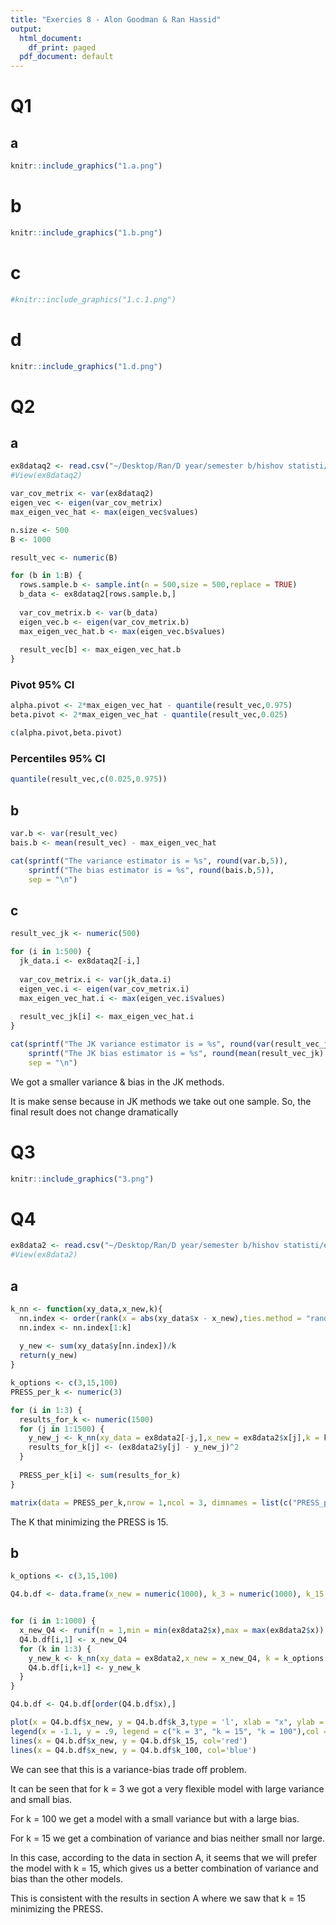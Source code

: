 ```yaml
---
title: "Exercies 8 - Alon Goodman & Ran Hassid"
output:
  html_document:
    df_print: paged
  pdf_document: default
---
```


# Q1 #

## a ##

```r
knitr::include_graphics("1.a.png")
```

# b #

```r
knitr::include_graphics("1.b.png")
```

# c #

```r
#knitr::include_graphics("1.c.1.png")
```

# d #

```r
knitr::include_graphics("1.d.png")
```

# Q2 #

## a ##

```r
ex8dataq2 <- read.csv("~/Desktop/Ran/D year/semester b/hishov statisti/exercies/HW8/ex8data1.csv")
#View(ex8dataq2)
```

```r
var_cov_metrix <- var(ex8dataq2)
eigen_vec <- eigen(var_cov_metrix)
max_eigen_vec_hat <- max(eigen_vec$values)
```

```r
n.size <- 500
B <- 1000

result_vec <- numeric(B)

for (b in 1:B) {
  rows.sample.b <- sample.int(n = 500,size = 500,replace = TRUE)
  b_data <- ex8dataq2[rows.sample.b,]
  
  var_cov_metrix.b <- var(b_data)
  eigen_vec.b <- eigen(var_cov_metrix.b)
  max_eigen_vec_hat.b <- max(eigen_vec.b$values)
  
  result_vec[b] <- max_eigen_vec_hat.b
}
```

### Pivot 95% CI ###

```r

alpha.pivot <- 2*max_eigen_vec_hat - quantile(result_vec,0.975)
beta.pivot <- 2*max_eigen_vec_hat - quantile(result_vec,0.025)

c(alpha.pivot,beta.pivot)

```

### Percentiles 95% CI ###

```r

quantile(result_vec,c(0.025,0.975))

```

## b ##

```r
var.b <- var(result_vec)
bais.b <- mean(result_vec) - max_eigen_vec_hat
```

```r

cat(sprintf("The variance estimator is = %s", round(var.b,5)),
    sprintf("The bias estimator is = %s", round(bais.b,5)),
    sep = "\n")

```

## c ##

```r
result_vec_jk <- numeric(500)

for (i in 1:500) {
  jk_data.i <- ex8dataq2[-i,]
  
  var_cov_metrix.i <- var(jk_data.i)
  eigen_vec.i <- eigen(var_cov_metrix.i)
  max_eigen_vec_hat.i <- max(eigen_vec.i$values)
  
  result_vec_jk[i] <- max_eigen_vec_hat.i
}
```

```r

cat(sprintf("The JK variance estimator is = %s", round(var(result_vec_jk),5)),
    sprintf("The JK bias estimator is = %s", round(mean(result_vec_jk) - max_eigen_vec_hat,5)),
    sep = "\n")

```

We got a smaller variance & bias in the JK methods.

It is make sense because in JK methods we take out one sample. So, the final result does not change dramatically

# Q3 #

```r
knitr::include_graphics("3.png")
```

# Q4 #

```r
ex8data2 <- read.csv("~/Desktop/Ran/D year/semester b/hishov statisti/exercies/HW8/ex8data2.csv")
#View(ex8data2)
```

## a ##

```r
k_nn <- function(xy_data,x_new,k){
  nn.index <- order(rank(x = abs(xy_data$x - x_new),ties.method = "random"))
  nn.index <- nn.index[1:k]
  
  y_new <- sum(xy_data$y[nn.index])/k
  return(y_new)
}
```


```r
k_options <- c(3,15,100)
PRESS_per_k <- numeric(3)

for (i in 1:3) {
  results_for_k <- numeric(1500)
  for (j in 1:1500) {
    y_new_j <- k_nn(xy_data = ex8data2[-j,],x_new = ex8data2$x[j],k = k_options[i])
    results_for_k[j] <- (ex8data2$y[j] - y_new_j)^2
  }
  
  PRESS_per_k[i] <- sum(results_for_k)
}
```

```r
matrix(data = PRESS_per_k,nrow = 1,ncol = 3, dimnames = list(c("PRESS_per_k"),c(3,15,100)))
```

The K that minimizing the PRESS is 15.

## b ##

```r
k_options <- c(3,15,100)

Q4.b.df <- data.frame(x_new = numeric(1000), k_3 = numeric(1000), k_15 = numeric(1000), k_100 = numeric(1000))


for (i in 1:1000) {
  x_new_Q4 <- runif(n = 1,min = min(ex8data2$x),max = max(ex8data2$x))
  Q4.b.df[i,1] <- x_new_Q4
  for (k in 1:3) {
    y_new_k <- k_nn(xy_data = ex8data2,x_new = x_new_Q4, k = k_options[k])
    Q4.b.df[i,k+1] <- y_new_k
  }
}
```

```r

Q4.b.df <- Q4.b.df[order(Q4.b.df$x),]

plot(x = Q4.b.df$x_new, y = Q4.b.df$k_3,type = 'l', xlab = "x", ylab = "y_k_nn")
legend(x = -1.1, y = .9, legend = c("k = 3", "k = 15", "k = 100"),col = c("black", "red", "blue"),lty = 1)
lines(x = Q4.b.df$x_new, y = Q4.b.df$k_15, col='red')
lines(x = Q4.b.df$x_new, y = Q4.b.df$k_100, col='blue')
```

We can see that this is a variance-bias trade off problem.

It can be seen that for k = 3 we got a very flexible model with large variance and small bias.

For k = 100 we get a model with a small variance but with a large bias.

For k = 15 we get a combination of variance and bias neither small nor large.

In this case, according to the data in section A, it seems that we will prefer the model with k = 15, 
which gives us a better combination of variance and bias than the other models.

This is consistent with the results in section A where we saw that k = 15 minimizing the PRESS.
